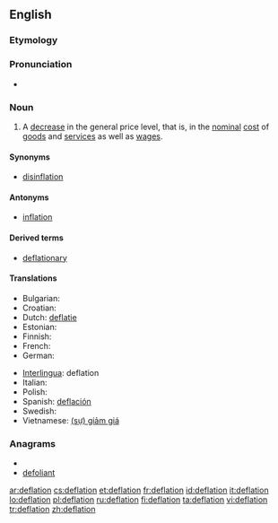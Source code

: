==English==
{{wikipedia}}

===Etymology===
{{suffix|deflate|ion}}

===Pronunciation===
* {{rhymes|eɪʃǝn}}

===Noun===
{{en-noun}}

# {{economics}} A [[decrease]] in the general price level, that is, in the [[nominal]] [[cost]] of [[goods]] and [[services]] as well as [[wages]].

====Synonyms====
* [[disinflation]]

====Antonyms====
* [[inflation]]

====Derived terms====
* [[deflationary]]

====Translations====
{{trans-top|decrease in the general price level}}
* Bulgarian: {{t|bg|дефлация|f}}
* Croatian: {{t+|hr|deflacija}}
* Dutch: [[deflatie]]
* Estonian: {{t+|et|deflatsioon}}
* Finnish: {{t+|fi|deflaatio}}
* French: {{t+|fr|déflation|f}}
* German: {{t+|de|Deflation|f}}
{{trans-mid}}
* [[Interlingua]]: deflation
* Italian: {{t-|it|deflazione|f}}
* Polish: {{t-|pl|deflacja|f}}
* Spanish: [[deflación]] {{f}}
* Swedish: {{t-|sv|deflation}}
* Vietnamese: [[giảm giá|(sự) giảm giá]]
{{trans-bottom}}

===Anagrams===
* {{alphagram|adefilnot}}
* [[defoliant#English|defoliant]]


[[ar:deflation]]
[[cs:deflation]]
[[et:deflation]]
[[fr:deflation]]
[[id:deflation]]
[[it:deflation]]
[[lo:deflation]]
[[pl:deflation]]
[[ru:deflation]]
[[fi:deflation]]
[[ta:deflation]]
[[vi:deflation]]
[[tr:deflation]]
[[zh:deflation]]
